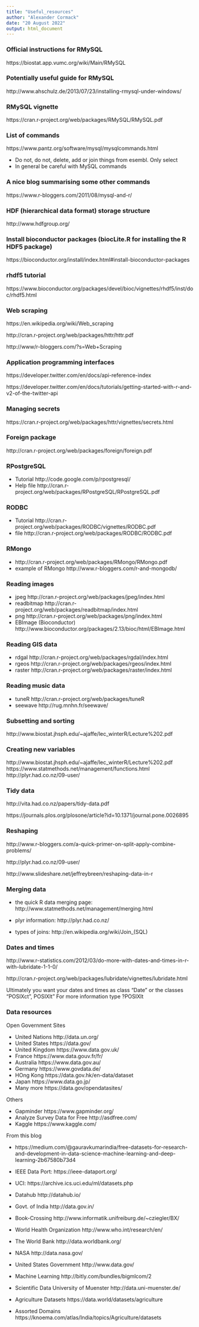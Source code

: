 ```yaml
---
title: "Useful_resources"
author: "Alexander Cormack"
date: "20 August 2022"
output: html_document
---
```




### Official instructions for RMySQL

https://biostat.app.vumc.org/wiki/Main/RMySQL



### Potentially useful guide for RMySQL

http://www.ahschulz.de/2013/07/23/installing-rmysql-under-windows/



### RMySQL vignette

https://cran.r-project.org/web/packages/RMySQL/RMySQL.pdf



### List of commands

https://www.pantz.org/software/mysql/mysqlcommands.html

* Do not, do not, delete, add or join things from esembl. Only select
* In general be careful with MySQL commands



### A nice blog summarising some other commands

https://www.r-bloggers.com/2011/08/mysql-and-r/



### HDF (hierarchical data format) storage structure

http://www.hdfgroup.org/



### Install bioconductor packages (biocLite.R for installing the R HDF5 package)

https://bioconductor.org/install/index.html#install-bioconductor-packages



### rhdf5 tutorial

https://www.bioconductor.org/packages/devel/bioc/vignettes/rhdf5/inst/doc/rhdf5.html


### Web scraping

https://en.wikipedia.org/wiki/Web_scraping

http://cran.r-project.org/web/packages/httr/httr.pdf

http://www/r-bloggers.com/?s=Web+Scraping


### Application programming interfaces

https://developer.twitter.com/en/docs/api-reference-index

https://developer.twitter.com/en/docs/tutorials/getting-started-with-r-and-v2-of-the-twitter-api


### Managing secrets

https://cran.r-project.org/web/packages/httr/vignettes/secrets.html


### Foreign package

http://cran.r-project.org/web/packages/foreign/foreign.pdf


### RPostgreSQL

* Tutorial http://code.google.com/p/rpostgresql/
* Help file http://cran.r-project.org/web/packages/RPostgreSQL/RPostgreSQL.pdf


### RODBC 

* Tutorial http://cran.r-project.org/web/packages/RODBC/vignettes/RODBC.pdf
* file http://cran.r-project.org/web/packages/RODBC/RODBC.pdf


### RMongo

* http://cran.r-project.org/web/packages/RMongo/RMongo.pdf
* example of RMongo http://www.r-bloggers.com/r-and-mongodb/


### Reading images

* jpeg http://cran.r-project.org/web/packages/jpeg/index.html
* readbitmap http://cran.r-project.org/web/packages/readbitmap/index.html
* png http://cran.r-project.org/web/packages/png/index.html
* EBImage (Bioconductor) http://www.bioconductor.org/packages/2.13/bioc/html/EBImage.html


### Reading GIS data

* rdgal http://cran.r-project.org/web/packages/rgdal/index.html
* rgeos http://cran.r-project.org/web/packages/rgeos/index.html
* raster http://cran.r-project.org/web/packages/raster/index.html


### Reading music data

* tuneR http://cran.r-project.org/web/packages/tuneR
* seewave http://rug.mnhn.fr/seewave/


### Subsetting and sorting

http://www.biostat.jhsph.edu/~ajaffe/lec_winterR/Lecture%202.pdf


### Creating new variables

http://www.biostat.jhsph.edu/~ajaffe/lec_winterR/Lecture%202.pdf
https://www.statmethods.net/management/functions.html
http://plyr.had.co.nz/09-user/


### Tidy data

http://vita.had.co.nz/papers/tidy-data.pdf

https://journals.plos.org/plosone/article?id=10.1371/journal.pone.0026895


### Reshaping

http://www.r-bloggers.com/a-quick-primer-on-split-apply-combine-problems/

http://plyr.had.co.nz/09-user/

http://www.slideshare.net/jeffreybreen/reshaping-data-in-r


### Merging data

* the quick R data merging page: http://www.statmethods.net/management/merging.html

* plyr information: http://plyr.had.co.nz/

* types of joins: http://en.wikipedia.org/wiki/Join_(SQL)


### Dates and times

http://www.r-statistics.com/2012/03/do-more-with-dates-and-times-in-r-with-lubridate-1-1-0/

http://cran.r-project.org/web/packages/lubridate/vignettes/lubridate.html

Ultimately you want your dates and times as class "Date" or the classes "POSIXct", POSIXlt"
For more information type ?POSIXlt


### Data resources

Open Government Sites

- United Nations http://data.un.org/ 
- United States https://data.gov/
- United Kingdom https://www.data.gov.uk/
- France https://www.data.gouv.fr/fr/
- Australia https://www.data.gov.au/
- Germany https://www.govdata.de/
- HOng Kong https://data.gov.hk/en-data/dataset
- Japan https://www.data.go.jp/
- Many more https://data.gov/opendatasites/

Others

- Gapminder https://www.gapminder.org/
- Analyze Survey Data for Free http://asdfree.com/
- Kaggle https://www.kaggle.com/


From this blog

- https://medium.com/@gauravkumarindia/free-datasets-for-research-and-development-in-data-science-machine-learning-and-deep-learning-2b67580b73d4

- IEEE Data Port: https://ieee-dataport.org/
- UCI: https://archive.ics.uci.edu/ml/datasets.php
- Datahub http://datahub.io/
- Govt. of India http://data.gov.in/
- Book-Crossing http://www.informatik.unifreiburg.de/~cziegler/BX/
- World Health Organization http://www.who.int/research/en/
- The World Bank http://data.worldbank.org/
- NASA http://data.nasa.gov/
- United States Government http://www.data.gov/
- Machine Learning http://bitly.com/bundles/bigmlcom/2
- Scientific Data University of Muenster http://data.uni-muenster.de/
- Agriculture Datasets https://data.world/datasets/agriculture
- Assorted Domains https://knoema.com/atlas/India/topics/Agriculture/datasets






